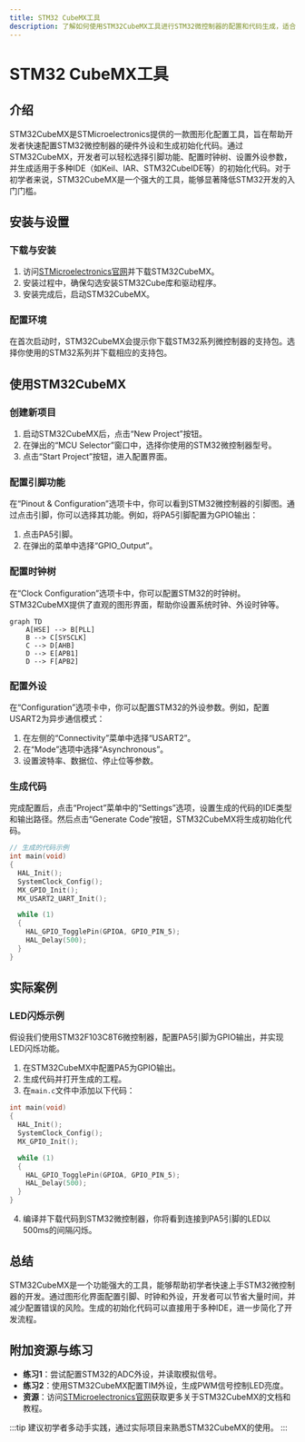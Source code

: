 ```yaml
---
title: STM32 CubeMX工具
description: 了解如何使用STM32CubeMX工具进行STM32微控制器的配置和代码生成，适合初学者入门。
---
```


# STM32 CubeMX工具

## 介绍

STM32CubeMX是STMicroelectronics提供的一款图形化配置工具，旨在帮助开发者快速配置STM32微控制器的硬件外设和生成初始化代码。通过STM32CubeMX，开发者可以轻松选择引脚功能、配置时钟树、设置外设参数，并生成适用于多种IDE（如Keil、IAR、STM32CubeIDE等）的初始化代码。对于初学者来说，STM32CubeMX是一个强大的工具，能够显著降低STM32开发的入门门槛。

## 安装与设置

### 下载与安装

1. 访问[STMicroelectronics官网](https://www.st.com/)并下载STM32CubeMX。
2. 安装过程中，确保勾选安装STM32Cube库和驱动程序。
3. 安装完成后，启动STM32CubeMX。

### 配置环境

在首次启动时，STM32CubeMX会提示你下载STM32系列微控制器的支持包。选择你使用的STM32系列并下载相应的支持包。

## 使用STM32CubeMX

### 创建新项目

1. 启动STM32CubeMX后，点击“New Project”按钮。
2. 在弹出的“MCU Selector”窗口中，选择你使用的STM32微控制器型号。
3. 点击“Start Project”按钮，进入配置界面。

### 配置引脚功能

在“Pinout & Configuration”选项卡中，你可以看到STM32微控制器的引脚图。通过点击引脚，你可以选择其功能。例如，将PA5引脚配置为GPIO输出：

1. 点击PA5引脚。
2. 在弹出的菜单中选择“GPIO_Output”。

### 配置时钟树

在“Clock Configuration”选项卡中，你可以配置STM32的时钟树。STM32CubeMX提供了直观的图形界面，帮助你设置系统时钟、外设时钟等。

```mermaid
graph TD
    A[HSE] --> B[PLL]
    B --> C[SYSCLK]
    C --> D[AHB]
    D --> E[APB1]
    D --> F[APB2]
```

### 配置外设

在“Configuration”选项卡中，你可以配置STM32的外设参数。例如，配置USART2为异步通信模式：

1. 在左侧的“Connectivity”菜单中选择“USART2”。
2. 在“Mode”选项中选择“Asynchronous”。
3. 设置波特率、数据位、停止位等参数。

### 生成代码

完成配置后，点击“Project”菜单中的“Settings”选项，设置生成的代码的IDE类型和输出路径。然后点击“Generate Code”按钮，STM32CubeMX将生成初始化代码。

```c
// 生成的代码示例
int main(void)
{
  HAL_Init();
  SystemClock_Config();
  MX_GPIO_Init();
  MX_USART2_UART_Init();

  while (1)
  {
    HAL_GPIO_TogglePin(GPIOA, GPIO_PIN_5);
    HAL_Delay(500);
  }
}
```

## 实际案例

### LED闪烁示例

假设我们使用STM32F103C8T6微控制器，配置PA5引脚为GPIO输出，并实现LED闪烁功能。

1. 在STM32CubeMX中配置PA5为GPIO输出。
2. 生成代码并打开生成的工程。
3. 在`main.c`文件中添加以下代码：

```c
int main(void)
{
  HAL_Init();
  SystemClock_Config();
  MX_GPIO_Init();

  while (1)
  {
    HAL_GPIO_TogglePin(GPIOA, GPIO_PIN_5);
    HAL_Delay(500);
  }
}
```

4. 编译并下载代码到STM32微控制器，你将看到连接到PA5引脚的LED以500ms的间隔闪烁。

## 总结

STM32CubeMX是一个功能强大的工具，能够帮助初学者快速上手STM32微控制器的开发。通过图形化界面配置引脚、时钟和外设，开发者可以节省大量时间，并减少配置错误的风险。生成的初始化代码可以直接用于多种IDE，进一步简化了开发流程。

## 附加资源与练习

- **练习1**：尝试配置STM32的ADC外设，并读取模拟信号。
- **练习2**：使用STM32CubeMX配置TIM外设，生成PWM信号控制LED亮度。
- **资源**：访问[STMicroelectronics官网](https://www.st.com/)获取更多关于STM32CubeMX的文档和教程。

:::tip
建议初学者多动手实践，通过实际项目来熟悉STM32CubeMX的使用。
:::